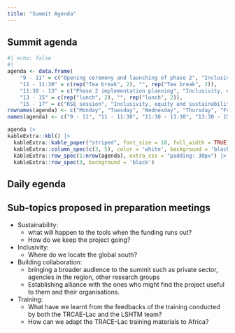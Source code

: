 ```yaml
---
title: "Summit Agenda"
---
```


## Summit agenda 

```r
#| echo: false
#| 
agenda <- data.frame(
    "9 - 11" = c("Opening ceremony and launching of phase 2", "Inclusivity, equity and sustainability day", "", "Designing outbreak analytics course", "Tools for surveillance"),
    "11 - 11:30" = c(rep("Tea break", 2), "", rep("Tea break", 2)),
    "11:30 - 13" = c("Phase 2 implementation planning", "Inclusivity, equity and sustainability day", "", "One health / local outbreaks/ NTDs", "Lessons learnt/Gaps/needs"),
    "13 - 15" = c(rep("lunch", 2), "", rep("lunch", 2)),
    "15 - 17" = c("RSE session", "Inclusivity, equity and sustainability day", "", "RSE session", ""))
rownames(agenda) <- c("Monday", "Tuesday", "Wednesday", "Thursday", "Friday")
names(agenda) <- c("9 - 11", "11 - 11:30", "11:30 - 13:30", "13:30 - 15", "15 - 17")

agenda |>
kableExtra::kbl() |>
  kableExtra::kable_paper("striped", font_size = 18, full_width = TRUE) |>
  kableExtra::column_spec(c(3, 5), color = 'white', background = 'black') |>
  kableExtra::row_spec(1:nrow(agenda), extra_css = "padding: 30px") |>
  kableExtra::row_spec(3, background = 'black')
```


## Daily egenda

## Sub-topics proposed in preparation meetings

* Sustainability:
    * what will happen to the tools when the funding runs out?
    * How do we keep the project going?
    
* Inclusivity:
    * Where do we locate the global south?

* Building collaboration:
    * bringing a broader audience to the summit such as private sector, agencies in the region, other research groups
    * Establishing alliance with the ones who might find the project useful to them and their organisations.
    
* Training:
    * What have we learnt from the feedbacks of the training conducted by both the TRCAE-Lac and the LSHTM team?
    * How can we adapt the TRACE-Lac training materials to Africa?
